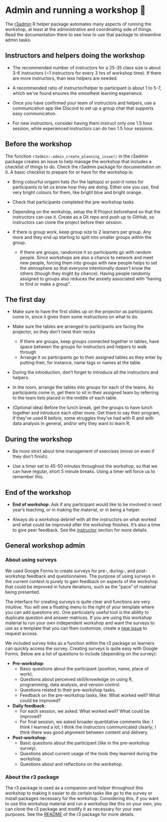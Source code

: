 # Admin and running a workshop 🏫

The [r3admin](https://github.com/rostools/r3admin) R helper package
automates many aspects of running the workshop, at least at the
administrative and coordinating side of things. Read the documentation
there to see how to use that package to streamline admin tasks.

## Instructors and helpers doing the workshop

-   The recommended number of instructors for a 25-35 class size is
    about 3-6 instructors (\~1 instructors for every 3 hrs of workshop time). If
    there are more instructors, than less helpers are needed.

-   A recommended ratio of instructor/helper to participant is about 1
    to 5-7, which we've found ensures the smoothest learning experience.

-   Once you have confirmed your team of instructors and helpers, use a
    communication app like Discord to set up a group chat that supports easy
    communication.

-   For new instructors, consider having them instruct only one 1.5 hour session,
    while experienced instructors can do two 1.5 hour sessions.

## Before the workshop

The function `r3admin::admin_create_planning_issue()` in the r3admin
package creates an issue to help manage the workshop that includes
a checklist of things to do. Check the r3admin package for documentation 
on it. A basic checklist to prepare for or have for the workshop is:

-   Bring colourful origami hats (for the laptops) or post-it notes
    for participants to let us know how they are doing. Either one you
    use, find very bright colours for them, like bright blue and bright 
    orange.

-   Check that participants completed the pre-workshop tasks

-   Depending on the workshop, setup the R Project beforehand so that the
    instructors can use it. Create as a Git repo and push up to GitHub, so
    instructors can clone the project before their session.

-   If there is group work, keep group size to 2 learners per group. Any
    more and they end up starting to split into smaller groups within
    the group. 

    -   If there are groups, randomize it so participants go with random
        people. Since workshops are also a chance to network and meet new
        people, forcing them into groups with new people helps to set
        the atmosphere so that everyone intentionally doesn't know the
        others (though they might by chance). Having people randomly
        assigned to groups also reduces the anxiety associated with
        "having to find or make a group".

## The first day

-   Make sure to have the first slides up on the projector as participants
    come in, since it gives them some instructions on what to do.

-   Make sure the tables are arranged to participants are facing the
    projector, so they don't twist their necks

    -   If there are groups, keep groups connected together in tables,
        have space between the groups for instructors and helpers to
        walk through
    -   Arrange it so participants go to their assigned tables as they
        enter by putting their, for instance, name tags or names at the
        table.

-   During the introduction, don't forget to introduce all the
    instructors and helpers.

-   In the room, arrange the tables into groups for each of the teams.
    As participants come in, get them to sit in their assigned team by
    referring to the team lists placed in the middle of each table.

-   (Optional idea) Before the lunch break, get the groups to have lunch
    together and introduce each other more. Get them to say their
    program, if they've used R before, some struggles they've had with R
    and with data analysis in general, and/or why they want to learn R.

## During the workshop

-   Be more strict about time management of exercises (move on even if
    they don't finish).

-   Use a timer set to 45-50 minutes throughout the workshop, so that we can
    have regular, short 5 minute breaks. Using a timer will force us to 
    remember this.

## End of the workshop

-   **End of workshop**: Ask if any participant would like to be involved
    in next year's teaching, or in making the material, or in being a
    helper.

-   Always do a workshop debrief with all the instructors on what
    worked and what could be improved after the workshop finishes. It's
    also a time to give peer feedback. See the 
    [instructor](instructors.qmd#after-the-workshop) section for more details.

## General workshop admin

### About using surveys

We used Google Forms to create surveys for pre-, during-, and
post-workshop feedback and questionnaires. The purpose of using surveys in
the current context is purely to gain feedback on aspects of the workshop
that could be improved in future iterations, such as the "pace" of
material being presented.

The interface for creating surveys is quite clear and functions are very
intuitive. You will see a floating menu to the right of your template
where you can add questions etc. One particularly useful tool is the
ability to duplicate question and answer matrices. If you are using this
workshop material to run your own independent workshop and want the
surveys to use as a template that you can then customize, create a [new
issue](https://github.com/rostools/r-cubed-intro/issues/new) to request
access.

We included survey links as a function within the r3 package so learners
can quickly access the survey. Creating surveys is quite easy with
Google Forms. Below are a list of questions to include (depending on the
survey):

-   **Pre-workshop**:
    -   Basic questions about the participant (position, name, place of
        work).
    -   Questions about perceived skill/knowledge on using R,
        programming, data analysis, and version control.
    -   Questions related to their pre-workshop tasks.
    -   Feedback on the pre-workshop tasks, like: What worked well? What
        could be improved?
-   **Daily feedback**:
    -   For each session, we asked: What worked well? What could be
        improved?
    -   For final session, we asked broader quantitative comments like:
        I think I learned a lot; I think the instructors communicated
        clearly; I think there was good alignment between content and
        delivery.
-   **Post-workshop**:
    -   Basic questions about the participant (like in the pre-workshop
        survey).
    -   Questions about current usage of the tools they learned during
        the workshop.
    -   Questions about and reflections on the workshop.

### About the r3 package

The r3 package is used as a companion and helper throughout this workshop
to making it easier to do certain tasks like go to the survey or install
packages necessary for the workshop. Considering this, if you want to use
this workshop material and run a workshop like this on your own, you can
clone the r3 package and modify it as necessary for your own purposes.
See the [README](https://github.com/rostools/r3/blob/main/README.md) of
the r3 package for more details.
